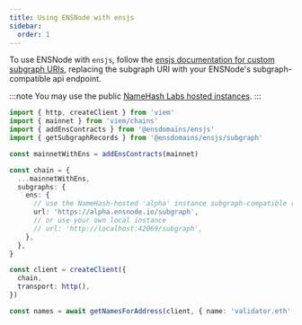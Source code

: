 ```yaml
---
title: Using ENSNode with ensjs
sidebar:
  order: 1
---
```


To use ENSNode with `ensjs`, follow the [ensjs documentation for custom subgraph URIs](https://github.com/ensdomains/ensjs/blob/17ab314/docs/basics/custom-subgraph-uris.md), replacing the subgraph URI with your ENSNode's subgraph-compatible api endpoint.

:::note
You may use the public [NameHash Labs hosted instances](/reference/hosted-ensnode-instances).
:::

```ts
import { http, createClient } from 'viem'
import { mainnet } from 'viem/chains'
import { addEnsContracts } from '@ensdomains/ensjs'
import { getSubgraphRecords } from '@ensdomains/ensjs/subgraph'

const mainnetWithEns = addEnsContracts(mainnet)

const chain = {
  ...mainnetWithEns,
  subgraphs: {
    ens: {
      // use the NameHash-hosted 'alpha' instance subgraph-compatible responses with (mainnet, Base, and Linea) names
      url: 'https://alpha.ensnode.io/subgraph',
      // or use your own local instance
      // url: 'http://localhost:42069/subgraph',
    },
  },
}

const client = createClient({
  chain,
  transport: http(),
})

const names = await getNamesForAddress(client, { name: 'validator.eth' })
```

